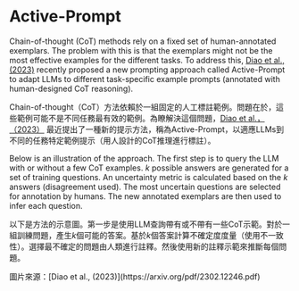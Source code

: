 # Active-Prompt


Chain-of-thought (CoT) methods rely on a fixed set of human-annotated exemplars. The problem with this is that the exemplars might not be the most effective examples for the different tasks. To address this, [Diao et al., (2023)](https://arxiv.org/pdf/2302.12246.pdf) recently proposed a new prompting approach called Active-Prompt to adapt LLMs to different task-specific example prompts (annotated with human-designed CoT reasoning).

Chain-of-thought（CoT）方法依賴於一組固定的人工標註範例。問題在於，這些範例可能不是不同任務最有效的範例。為瞭解決這個問題，[Diao et al.，（2023）](https://arxiv.org/pdf/2302.12246.pdf) 最近提出了一種新的提示方法，稱為Active-Prompt，以適應LLMs到不同的任務特定範例提示（用人設計的CoT推理進行標註）。

Below is an illustration of the approach. The first step is to query the LLM with or without a few CoT examples. *k* possible answers are generated for a set of training questions. An uncertainty metric is calculated based on the *k* answers (disagreement used). The most uncertain questions are selected for annotation by humans. The new annotated exemplars are then used to infer each question.

以下是方法的示意圖。第一步是使用LLM查詢帶有或不帶有一些CoT示範。對於一組訓練問題，產生*k*個可能的答案。基於*k*個答案計算不確定度度量（使用不一致性）。選擇最不確定的問題由人類進行註釋。然後使用新的註釋示範來推斷每個問題。

<Screenshot src={ACTIVE} alt="ACTIVE" />
圖片來源：[Diao et al., (2023)](https://arxiv.org/pdf/2302.12246.pdf)

